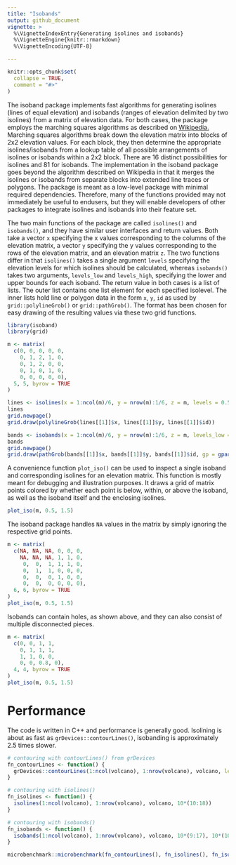 ```yaml
---
title: "Isobands"
output: github_document
vignette: >
  %\VignetteIndexEntry{Generating isolines and isobands}
  %\VignetteEngine{knitr::rmarkdown}
  %\VignetteEncoding{UTF-8}

---
```



```r
knitr::opts_chunk$set(
  collapse = TRUE,
  comment = "#>"
)
```

The isoband package implements fast algorithms for generating isolines (lines of equal elevation) and isobands (ranges of elevation delimited by two isolines) from a matrix of elevation data. For both cases, the package employs the marching squares algorithms as described on [Wikipedia.](https://en.wikipedia.org/wiki/Marching_squares) Marching squares algorithms break down the elevation matrix into blocks of 2x2 elevation values. For each block, they then determine the appropriate isolines/isobands from a lookup table of all possible arrangements of isolines or isobands within a 2x2 block. There are 16 distinct possibilities for isolines and 81 for isobands. The implementation in the isoband package goes beyond the algorithm described on Wikipedia in that it merges the isolines or isobands from separate blocks into extended line traces or polygons. The package is meant as a low-level package with minimal required dependencies. Therefore, many of the functions provided may not immediately be useful to endusers, but they will enable developers of other packages to integrate isolines and isobands into their feature set. 

The two main functions of the package are called `isolines()` and `isobands()`, and they have similar user interfaces and return values. Both take a vector `x` specifying the x values corresponding to the columns of the elevation matrix, a vector `y` specifying the y values corresponding to the rows of the elevation matrix, and an elevation matrix `z`. The two functions differ in that `isolines()` takes a single argument `levels` specifying the elevation levels for which isolines should be calculated, whereas `isobands()` takes two arguments, `levels_low` and `levels_high`, specifying the lower and upper bounds for each isoband. The return value in both cases is a list of lists. The outer list contains one list element for each specified isolevel. The inner lists hold line or polygon data in the form `x`, `y`, `id` as used by `grid::polylineGrob()` or `grid::pathGrob()`. The format has been chosen for easy drawing of the resulting values via these two grid functions.

```r
library(isoband)
library(grid)

m <- matrix(
  c(0, 0, 0, 0, 0,
    0, 1, 2, 1, 0,
    0, 1, 2, 0, 0,
    0, 1, 0, 1, 0,
    0, 0, 0, 0, 0),
  5, 5, byrow = TRUE
)

lines <- isolines(x = 1:ncol(m)/6, y = nrow(m):1/6, z = m, levels = 0.5)
lines
grid.newpage()
grid.draw(polylineGrob(lines[[1]]$x, lines[[1]]$y, lines[[1]]$id))

bands <- isobands(x = 1:ncol(m)/6, y = nrow(m):1/6, z = m, levels_low = 0.5, levels_high = 1.5)
bands
grid.newpage()
grid.draw(pathGrob(bands[[1]]$x, bands[[1]]$y, bands[[1]]$id, gp = gpar(fill = "cornsilk")))
```

A convenience function `plot_iso()` can be used to inspect a single isoband and corresponding isolines for an elevation matrix. This function is mostly meant for debugging and illustration purposes. It draws a grid of matrix points colored by whether each point is below, within, or above the isoband, as well as the isoband itself and the enclosing isolines.

```r
plot_iso(m, 0.5, 1.5)
```

The isoband package handles `NA` values in the matrix by simply ignoring the respective grid points.

```r
m <- matrix(
  c(NA, NA, NA, 0, 0, 0,
    NA, NA, NA, 1, 1, 0,
     0,  0,  1, 1, 1, 0,
     0,  1,  1, 0, 0, 0,
     0,  0,  0, 1, 0, 0,
     0,  0,  0, 0, 0, 0),
  6, 6, byrow = TRUE
)
plot_iso(m, 0.5, 1.5)
```

Isobands can contain holes, as shown above, and they can also consist of multiple disconnected pieces.

```r
m <- matrix(
  c(0, 0, 1, 1,
    0, 1, 1, 1,
    1, 1, 0, 0,
    0, 0, 0.8, 0),
  4, 4, byrow = TRUE
)
plot_iso(m, 0.5, 1.5)
```


# Performance

The code is written in C++ and performance is generally good. Isolining is about as fast as `grDevices::contourLines()`, isobanding is approximately 2.5 times slower.


```r
# contouring with contourLines() from grDevices
fn_contourLines <- function() {
  grDevices::contourLines(1:ncol(volcano), 1:nrow(volcano), volcano, levels = 10*(10:18))
}

# contouring with isolines()
fn_isolines <- function() {
  isolines(1:ncol(volcano), 1:nrow(volcano), volcano, 10*(10:18))
}

# contouring with isobands()
fn_isobands <- function() {
  isobands(1:ncol(volcano), 1:nrow(volcano), volcano, 10*(9:17), 10*(10:18))
}

microbenchmark::microbenchmark(fn_contourLines(), fn_isolines(), fn_isobands())
```